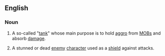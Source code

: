 ==English==
{{wikipedia|Tank (computer gaming)}}

===Noun===
{{en-noun}}
# {{context|video games|lang=en}} A so-called "[[tank]]" whose main purpose is to hold [[aggro]] from [[MOB]]s and absorb [[damage]].
# {{context|video games|lang=en}} A stunned or dead [[enemy]] [[character]] used as a [[shield]] against attacks.